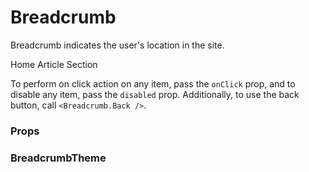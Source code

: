 
<Meta title="Core" component={Breadcrumb} />

# Breadcrumb

Breadcrumb indicates the user's location in the site.  

<Preview withToolbar>
    <Story name="Breadcrumb">
        <Breadcrumb>
            <Breadcrumb.Item onClick={action('Home')}>Home</Breadcrumb.Item>
            <Breadcrumb.Item onClick={action('Article')}>Article</Breadcrumb.Item>
            <Breadcrumb.Item disabled onClick={action('Section')}>
                Section
            </Breadcrumb.Item>
        </Breadcrumb>
    </Story>
</Preview>

To perform on click action on any item, pass the `onClick` prop, and to disable any item, pass the `disabled` prop. 
Additionally, to use the back button, call `<Breadcrumb.Back />`.

<Preview withToolbar>
    <Breadcrumb.Back onClick={action('Back')} />
</Preview>

### Props

<Props of={Breadcrumb} />

### BreadcrumbTheme

<Props of={stories.ThemeInterface} />
